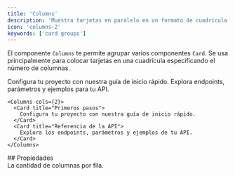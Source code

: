 ```yaml
---
title: 'Columns'
description: 'Muestra tarjetas en paralelo en un formato de cuadrícula'
icon: 'columns-2'
keywords: ['card groups']
---
```


El componente `Columns` te permite agrupar varios componentes `Card`. Se usa principalmente para colocar tarjetas en una cuadrícula especificando el número de columnas.

<Columns cols={2}>
  <Card title="Get started" icon="rocket">
    Configura tu proyecto con nuestra guía de inicio rápido.
  </Card>

  <Card title="API reference" icon="code">
    Explora endpoints, parámetros y ejemplos para tu API.
  </Card>
</Columns>

```mdx Ejemplo de columnas
<Columns cols={2}>
  <Card title="Primeros pasos">
    Configura tu proyecto con nuestra guía de inicio rápido.
  </Card>
  <Card title="Referencia de la API">
    Explora los endpoints, parámetros y ejemplos de tu API.
  </Card>
</Columns>
```


<div id="properties">
  ## Propiedades
</div>

<ResponseField name="cols" default={2}>
  La cantidad de columnas por fila.
</ResponseField>